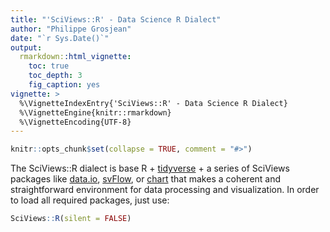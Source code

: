 ```yaml
---
title: "'SciViews::R' - Data Science R Dialect"
author: "Philippe Grosjean"
date: "`r Sys.Date()`"
output:
  rmarkdown::html_vignette:
    toc: true
    toc_depth: 3
    fig_caption: yes
vignette: >
  %\VignetteIndexEntry{'SciViews::R' - Data Science R Dialect}
  %\VignetteEngine{knitr::rmarkdown}
  %\VignetteEncoding{UTF-8}
---
```


```r
knitr::opts_chunk$set(collapse = TRUE, comment = "#>")
```

The SciViews::R dialect is base R + [tidyverse](https://www.tidyverse.org) + a series of SciViews packages like [data.io](https://www.sciviews.org/data.io/), [svFlow](https://www.sciviews.org/svFlow/), or [chart](https://www.sciviews.org/chart/) that makes a coherent and straightforward environment for data processing and visualization. In order to load all required packages, just use:

```r
SciViews::R(silent = FALSE)
```
